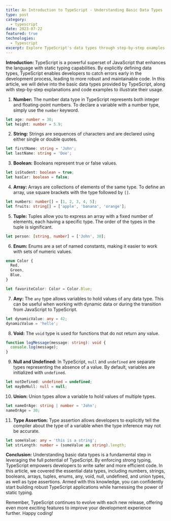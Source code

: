 ```yaml
---
title: An Introduction to TypeScript - Understanding Basic Data Types
type: post
category:
  - typescript
date: 2023-07-22
featured: true
technologies:
  - Typescript
excerpt: Explore TypeScript's data types through step-by-step examples for a solid understanding.
---
```


**Introduction:**
TypeScript is a powerful superset of JavaScript that enhances the language with static typing capabilities. By explicitly defining data types, TypeScript enables developers to catch errors early in the development process, leading to more robust and maintainable code. In this article, we will delve into the basic data types provided by TypeScript, along with step-by-step explanations and code examples to illustrate their usage.

1. **Number:**
   The number data type in TypeScript represents both integer and floating-point numbers. To declare a variable with a number type, simply use the `number` keyword.

```typescript
let age: number = 30;
let height: number = 5.9;
```

2. **String:**
   Strings are sequences of characters and are declared using either single or double quotes.

```typescript
let firstName: string = 'John';
let lastName: string = 'Doe';
```

3. **Boolean:**
   Booleans represent true or false values.

```typescript
let isStudent: boolean = true;
let hasCar: boolean = false;
```

4. **Array:**
   Arrays are collections of elements of the same type. To define an array, use square brackets with the type followed by `[]`.

```typescript
let numbers: number[] = [1, 2, 3, 4, 5];
let fruits: string[] = ['apple', 'banana', 'orange'];
```

5. **Tuple:**
   Tuples allow you to express an array with a fixed number of elements, each having a specific type. The order of the types in the tuple is significant.

```typescript
let person: [string, number] = ['John', 30];
```

6. **Enum:**
   Enums are a set of named constants, making it easier to work with sets of numeric values.

```typescript
enum Color {
  Red,
  Green,
  Blue,
}

let favoriteColor: Color = Color.Blue;
```

7. **Any:**
   The `any` type allows variables to hold values of any data type. This can be useful when working with dynamic data or during the transition from JavaScript to TypeScript.

```typescript
let dynamicValue: any = 42;
dynamicValue = 'hello';
```

8. **Void:**
   The `void` type is used for functions that do not return any value.

```typescript
function logMessage(message: string): void {
  console.log(message);
}
```

9. **Null and Undefined:**
   In TypeScript, `null` and `undefined` are separate types representing the absence of a value. By default, variables are initialized with `undefined`.

```typescript
let notDefined: undefined = undefined;
let mayBeNull: null = null;
```

10. **Union:**
    Union types allow a variable to hold values of multiple types.

```typescript
let nameOrAge: string | number = 'John';
nameOrAge = 30;
```

11. **Type Assertion:**
    Type assertion allows developers to explicitly tell the compiler about the type of a variable when the type inference may not be accurate.

```typescript
let someValue: any = 'this is a string';
let strLength: number = (someValue as string).length;
```

**Conclusion:**
Understanding basic data types is a fundamental step in leveraging the full potential of TypeScript. By enforcing strong typing, TypeScript empowers developers to write safer and more efficient code. In this article, we covered the essential data types, including numbers, strings, booleans, arrays, tuples, enums, any, void, null, undefined, and union types, as well as type assertions. Armed with this knowledge, you can confidently start building robust TypeScript applications while harnessing the power of static typing.

Remember, TypeScript continues to evolve with each new release, offering even more exciting features to improve your development experience further. Happy coding!
